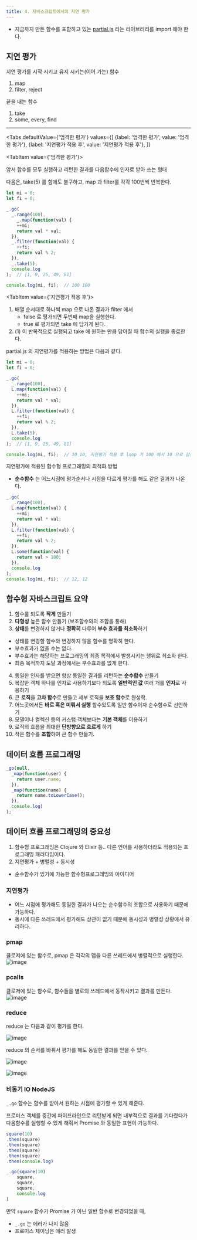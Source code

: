 ```yaml
---
title: 4. 자바스크립트에서의 지연 평가
---
```



* 지금까지 만든 함수를 포함하고 있는 [partial.js](https://marpple.github.io/partial.js/) 라는 라이브러리를 import 해야 한다.

## 지연 평가

지연 평가를 시작 시키고 유지 시키는(이어 가는) 함수
1. map
2. filter, reject

끝을 내는 함수
1. take
2. some, every, find

---

<Tabs
defaultValue={'엄격한 평가'}
values={[
  {label: '엄격한 평가', value: '엄격한 평가'},
  {label: '지연평가 적용 후', value: '지연평가 적용 후'},
]}
>

<TabItem value={'엄격한 평가'}>

앞서 함수를 모두 실행하고 리턴한 결과를 다음함수에 인자로 받아 쓰는 형태

다음은, take(5) 를 함에도 불구하고, map 과 filter를 각각 100번씩 반복한다.
```javascript
let mi = 0;
let fi = 0;

_.go(
  _.range(100),
    _.map(function(val) {
    ++mi;
    return val * val;
  }),
  _.filter(function(val) {
    ++fi;
    return val % 2;
  }),
  _.take(5),
  console.log
);  // [1, 9, 25, 49, 81]

console.log(mi, fi);  // 100 100
```



</TabItem>

<TabItem value={'지연평가 적용 후'}>

1. 배열 순서대로 하나씩 map 으로 나온 결과가 filter 에서
    - false 로 평가되면 두번째 map을 실행한다.
    - true 로 평가되면 take 에 담기게 된다.
2. (1) 이 반복적으로 실행되고 take 에 원하는 만큼 담아질 때 함수의 실행을 종료한다.


partial.js 의 지연평가를 적용하는 방법은 다음과 같다.
```javascript {6,10,14,18}
let mi = 0;
let fi = 0;

_.go(
  _.range(100),
  L.map(function(val) {
    ++mi;
    return val * val;
  }),
  L.filter(function(val) {
    ++fi;
    return val % 2;
  }),
  L.take(5),
  console.log
);  // [1, 9, 25, 49, 81]

console.log(mi, fi);  // 10 10, 지연평가 적용 후 loop 가 100 에서 10 으로 감소함
```

지연평가에 적용된 함수형 프로그래밍의 최적화 방법
- **순수함수** 는 어느시점에 평가순서나 시점을 다르게 평가를 해도 같은 결과가 나온다.

```javascript title="_.some, true 를 만날 때 까지 반복한다."
_.go(
  _.range(100),
  L.map(function(val) {
    ++mi;
    return val * val;
  }),
  L.filter(function(val) {
    ++fi;
    return val % 2;
  }),
  L.some(function(val) {
    return val > 100;
  }),
  console.log
);
console.log(mi, fi);  // 12, 12
```

</TabItem>

</Tabs>

## 함수형 자바스크립트 요약
1. 함수룰 되도록 **작게** 만들기
2. **다형성** 높은 함수 만들기 (보조함수와의 조합을 통해)
3. **상태**를 변경하지 않거나 **정확히** 다루어 **부수 효과를 최소화**하기
  - 상태를 변경할 함수와 변경하지 않을 함수를 명확히 한다.
  - 부수효과가 없을 수는 없다.
  - 부수효과는 해당하는 프로그래밍의 최종 목적에서 발생시키는 행위로 최소화 한다.
  - 최종 목적까지 도달 과정에서는 부수효과를 없게 한다.
4. 동일한 인자를 받으면 항상 동일한 결과를 리턴하는 **순수함수** 만들기
5. 복잡한 객체 하나를 인자로 사용하기보다 되도록 **일반적인 값** 여러 개를 **인자**로 사용하기
6. 큰 **로직**을 **고차 함수**로 만들고 세부 로직을 **보조 함수**로 완성학.
7. 어느곳에서든 **바로 혹은 미뤄서 실행** 할수있도록 일반 함수이자 순수함수로 선언하기
8. 모델이나 컬렉션 등의 커스텀 객체보다는 **기본 객체**를 이용하기
9. 로직의 흐름을 최대한 **단방향으로 흐르게** 하기
10. 작은 함수를 **조합**하여 큰 함수 만들기.

## 데이터 흐름 프로그래밍
```javascript
_go(null,
  _map(function(user) {
    return user.name;
  }),
  _map(function(name) {
    return name.toLowerCase();
  }),
  console.log)
);
```

## 데이터 흐름 프로그래밍의 중요성
1. 함수형 프로그래밍은 Clojure 와 Elixir 등.. 다른 언어를 사용하더라도 적용되는 프로그래밍 패러다임이다.
2. 지연평가 + 병렬성 + 동시성
  - 순수함수가 있기에 가능한 함수형프로그래밍의 아이디어
### 지연평가
- 어느 시점에 평가해도 동일한 결과가 나오는 순수함수의 조합으로 사용하기 때문에 가능하다.
- 동시에 다른 쓰레드에서 평가해도 상관이 없기 때문에 동시성과 병렬성 상황에서 유리하다.

### pmap
클로저에 있는 함수로, pmap 은 각각의 맵을 다른 쓰레드에서 병렬적으로 실행한다.
![image](https://user-images.githubusercontent.com/31977543/131512397-37bec6c1-a7bd-429e-884a-012a473a7c42.png)

### pcalls
클로저에 있는 함수로, 함수들을 별로의 쓰레드에서 동작시키고 결과를 만든다.
![image](https://user-images.githubusercontent.com/31977543/131512912-70d6c956-c921-4b7b-92ac-30f22453e833.png)

### reduce
reduce 는 다음과 같이 평가를 한다.

![image](https://user-images.githubusercontent.com/31977543/131513149-afe4f4e0-59a6-4c3e-a1fd-eef049f53c90.png)

reduce 의 순서를 바꿔서 평가를 해도 동일한 결과를 얻을 수 있다.

![image](https://user-images.githubusercontent.com/31977543/131513331-d60abb57-373c-4582-aaca-95792ed10d0d.png)

![image](https://user-images.githubusercontent.com/31977543/131513550-cc74219d-0ba5-47ac-9675-dd4de7ac5ca0.png)

### 비동기 IO NodeJS
`_.go` 함수는 함수를 받아서 원하는 시점에 평가할 수 있게 해준다.

프로미스 객체를 중간에 파이프라인으로 리턴받게 되면 내부적으로 결과를 기다렸다가 다음함수를 실행할 수 있게 해줘서 Promise 와 동일한 표현이 가능하다.

```javascript
square(10)
.then(square)
.then(square)
.then(square)
.then(square)
.then(console.log)
```

```javascript
_.go(square(10)
    square,
    square,
    square,
    console.log
)
```

만약 `square` 함수가 Promise 가 아닌 일반 함수로 변경되었을 때,
- `_.go` 는 에러가 나지 않음
- 프로미스 체이닝은 에러 발생


